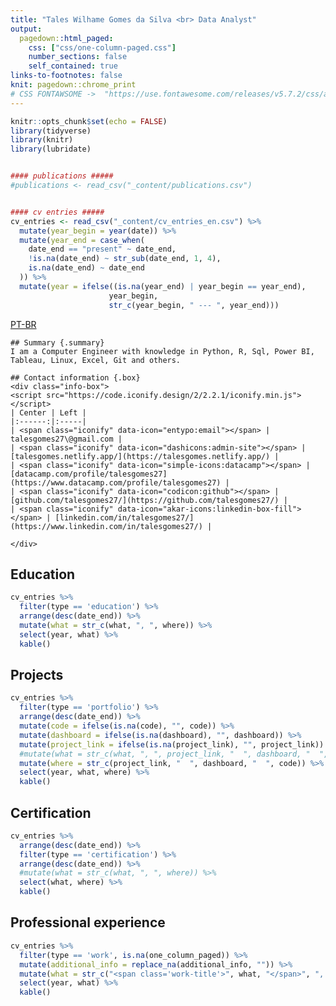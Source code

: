 ```yaml
---
title: "Tales Wilhame Gomes da Silva <br> Data Analyst"
output:
  pagedown::html_paged:
    css: ["css/one-column-paged.css"]
    number_sections: false
    self_contained: true
links-to-footnotes: false
knit: pagedown::chrome_print
# CSS FONTAWSOME ->  "https://use.fontawesome.com/releases/v5.7.2/css/all.css"
---
```




```r
knitr::opts_chunk$set(echo = FALSE)
library(tidyverse)
library(knitr)
library(lubridate)


#### publications #####
#publications <- read_csv("_content/publications.csv")


#### cv entries #####
cv_entries <- read_csv("_content/cv_entries_en.csv") %>% 
  mutate(year_begin = year(date)) %>%
  mutate(year_end = case_when(
    date_end == "present" ~ date_end,
    !is.na(date_end) ~ str_sub(date_end, 1, 4),
    is.na(date_end) ~ date_end
  )) %>%
  mutate(year = ifelse((is.na(year_end) | year_begin == year_end),
                      year_begin,
                      str_c(year_begin, " --- ", year_end)))
```


<span class="lang-toggle">
    <a href="https://talesgomes27.github.io/curriculo/">PT-BR</a>
</span>



<div class="grid-container"> 
<!-- top row -->
```block
## Summary {.summary}
I am a Computer Engineer with knowledge in Python, R, Sql, Power BI, Tableau, Linux, Excel, Git and others.
```

```block
## Contact information {.box}
<div class="info-box">
<script src="https://code.iconify.design/2/2.2.1/iconify.min.js"></script>
| Center | Left |
|:------:|:-----|
| <span class="iconify" data-icon="entypo:email"></span> | talesgomes27\@gmail.com |
| <span class="iconify" data-icon="dashicons:admin-site"></span> | [talesgomes.netlify.app/](https://talesgomes.netlify.app/) |
| <span class="iconify" data-icon="simple-icons:datacamp"></span> | [datacamp.com/profile/talesgomes27](https://www.datacamp.com/profile/talesgomes27) |
| <span class="iconify" data-icon="codicon:github"></span> | [github.com/talesgomes27/](https://github.com/talesgomes27/) |
| <span class="iconify" data-icon="akar-icons:linkedin-box-fill"></span> | [linkedin.com/in/talesgomes27/](https://www.linkedin.com/in/talesgomes27/) |
 
</div>
```

</div>



## <span class="iconify" data-icon="zondicons:education"></span> Education {.education .nohead .set-width}
```r
cv_entries %>% 
  filter(type == 'education') %>% 
  arrange(desc(date_end)) %>%
  mutate(what = str_c(what, ", ", where)) %>% 
  select(year, what) %>% 
  kable()
```


## <span class="iconify" data-icon="eos-icons:big-data"></span> Projects {.portfolio .nohead .set-width}
```r
cv_entries %>% 
  filter(type == 'portfolio') %>%
  arrange(desc(date_end)) %>%
  mutate(code = ifelse(is.na(code), "", code)) %>%
  mutate(dashboard = ifelse(is.na(dashboard), "", dashboard)) %>%
  mutate(project_link = ifelse(is.na(project_link), "", project_link)) %>%
  #mutate(what = str_c(what, ", ", project_link, "  ", dashboard, "  ", code)) %>% 
  mutate(where = str_c(project_link, "  ", dashboard, "  ", code)) %>%
  select(year, what, where) %>% 
  kable()
```



## <span class="iconify" data-icon="bxs:certification"></span> Certification {.certification .nohead .set-width}
```r
cv_entries %>% 
  arrange(desc(date_end)) %>%
  filter(type == 'certification') %>% 
  arrange(desc(date_end)) %>%
  #mutate(what = str_c(what, ", ", where)) %>% 
  select(what, where) %>% 
  kable()
```


## <span class="iconify" data-icon="ic:baseline-work"></span> Professional experience {.work .nohead .vertical-top .set-width}
```r
cv_entries %>% 
  filter(type == 'work', is.na(one_column_paged)) %>% 
  mutate(additional_info = replace_na(additional_info, "")) %>% 
  mutate(what = str_c("<span class='work-title'>", what, "</span>", ", ", "<span class='work-place'>", where, "</span><br class='work-break'>", additional_info)) %>% 
  select(year, what) %>% 
  kable()
```
